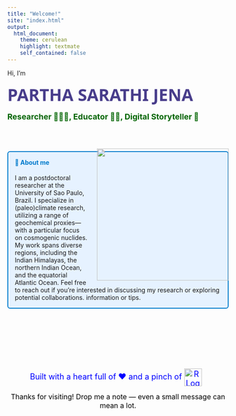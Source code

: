 ```yaml
---
title: "Welcome!"
site: "index.html"
output:
  html_document:
    theme: cerulean
    highlight: textmate
    self_contained: false
---
```




Hi, I’m 


<span style="font-family: 'Segoe UI', sans-serif; font-size: 38px; color: darkslateblue;">
 <b> PARTHA SARATHI JENA</b>
</span>

<span style="font-size:18px; color:darkgreen;">
 <b> Researcher 👩🏼‍🎓, Educator 🧑‍🏫, Digital Storyteller 🎥 </b>
</span>

<br><br>


<img src="solo1.jpg" style="float: right; margin-left: 20px; width: 300px;" />



<div style="border: 2px solid #007acc; border-radius: 6px; padding: 15px; background-color: #e6f2ff; margin: 20px 0; max-width: 500px;">
  <h4 style="margin-top: 0; color: #007acc;">📌 About me</h4>
  <p style="margin-bottom: 0;">
    I am a postdoctoral researcher at the University of Sao Paulo, Brazil. I specialize in (paleo)climate research, utilizing a range of geochemical proxies—with a particular focus on cosmogenic nuclides. My work spans diverse regions, including the Indian Himalayas, the northern Indian Ocean, and the equatorial Atlantic Ocean. Feel free to reach out if you're interested in discussing my research or exploring potential collaborations. information or tips.
  </p>
</div>





<br><br><br><br><br><br>



<p style="text-align:center;">
  
  <span style="font-size:18px; color:blue;">
    Built with a heart full of ❤️ and a pinch of
    <img src="https://www.r-project.org/logo/Rlogo.png" alt="R Logo" width="40" style="vertical-align:middle; margin-right:10px;">
  </span>
</p>


<p style="text-align:center;">
 <span style="font-size:16px; color:black;">
    Thanks for visiting! Drop me a note — even a small message can mean a lot.
  </span>
</p>



